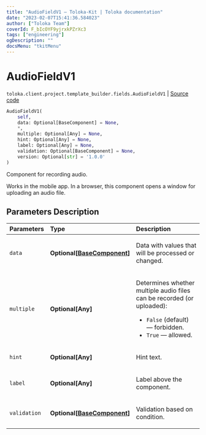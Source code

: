```yaml
---
title: "AudioFieldV1 — Toloka-Kit | Toloka documentation"
date: "2023-02-07T15:41:36.584023"
author: ["Toloka Team"]
coverId: F_bIcOYF9yjrxkPZrXc3
tags: ["engineering"]
ogDescription: ""
docsMenu: "tkitMenu"
---
```


# AudioFieldV1
`toloka.client.project.template_builder.fields.AudioFieldV1` | [Source code](https://github.com/Toloka/toloka-kit/blob/v1.1.3/src/client/project/template_builder/fields.py#L72)

```python
AudioFieldV1(
    self,
    data: Optional[BaseComponent] = None,
    *,
    multiple: Optional[Any] = None,
    hint: Optional[Any] = None,
    label: Optional[Any] = None,
    validation: Optional[BaseComponent] = None,
    version: Optional[str] = '1.0.0'
)
```

Component for recording audio.

Works in the mobile app. In a browser, this component opens a window for uploading an audio file.

## Parameters Description

| Parameters | Type | Description |
| :----------| :----| :-----------|
`data`|**Optional\[[BaseComponent](/docs/toloka-kit/reference/toloka.client.project.template_builder.base.BaseComponent)\]**|<p>Data with values that will be processed or changed.</p>
`multiple`|**Optional\[Any\]**|<p>Determines whether multiple audio files can be recorded (or uploaded):</p> <ul> <li>`False` (default) — forbidden.</li> <li>`True` — allowed.</li> </ul>
`hint`|**Optional\[Any\]**|<p>Hint text.</p>
`label`|**Optional\[Any\]**|<p>Label above the component.</p>
`validation`|**Optional\[[BaseComponent](/docs/toloka-kit/reference/toloka.client.project.template_builder.base.BaseComponent)\]**|<p>Validation based on condition.</p>
